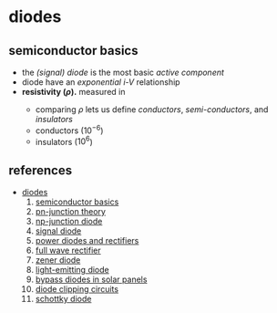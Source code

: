 # diodes

## semiconductor basics
- the _(signal) diode_ is the most basic _active component_
- diode have an _exponential i-V_ relationship
- **resistivity ($\rho$).** measured in <C chem="\pu{\Omega m^{-1}}" />
    - comparing $\rho$ lets us define _conductors_, _semi-conductors_, and _insulators_
    - conductors ($10^{-6}$)
    - insulators ($10^6$)

## references
- [diodes](https://www.electronics-tutorials.ws/category/diode)
    1. [semiconductor basics](https://www.electronics-tutorials.ws/diode/diode_1.html)
    2. [pn-junction theory](https://www.electronics-tutorials.ws/diode/diode_2.html)
    3. [np-junction diode](https://www.electronics-tutorials.ws/diode/diode_3.html)
    4. [signal diode](https://www.electronics-tutorials.ws/diode/diode_4.html)
    5. [power diodes and rectifiers](https://www.electronics-tutorials.ws/diode/diode_5.html)
    6. [full wave rectifier](https://www.electronics-tutorials.ws/diode/diode_6.html)
    7. [zener diode](https://www.electronics-tutorials.ws/diode/diode_7.html)
    8. [light-emitting diode](https://www.electronics-tutorials.ws/diode/diode_8.html)
    9. [bypass diodes in solar panels](https://www.electronics-tutorials.ws/diode/bypass-diodes.html)
    10. [diode clipping circuits](https://www.electronics-tutorials.ws/diode/diode-clipping-circuits.html)
    11. [schottky diode](https://www.electronics-tutorials.ws/diode/schottky-diode.html)